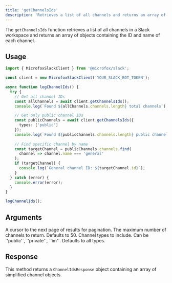 ```yaml
---
title: 'getChannelsIds'
description: 'Retrieves a list of all channels and returns an array of objects with channel ID and name.'
---
```


The `getChannelsIds` function retrieves a list of all channels in a Slack workspace and returns an array of objects containing the ID and name of each channel.

## Usage

```typescript
import { MicrofoxSlackClient } from '@microfox/slack';

const client = new MicrofoxSlackClient('YOUR_SLACK_BOT_TOKEN');

async function logChannelIds() {
  try {
    // Get all channel IDs
    const allChannels = await client.getChannelsIds();
    console.log(`Found ${allChannels.channels.length} total channels`);

    // Get only public channel IDs
    const publicChannels = await client.getChannelsIds({ 
      types: ['public'] 
    });
    console.log(`Found ${publicChannels.channels.length} public channels`);
    
    // Find specific channel by name
    const targetChannel = publicChannels.channels.find(
      channel => channel.name === 'general'
    );
    if (targetChannel) {
      console.log(`General channel ID: ${targetChannel.id}`);
    }
  } catch (error) {
    console.error(error);
  }
}

logChannelIds();
```

## Arguments

<Properties>
    <Property name="cursor" type="string">
        A cursor to the next page of results for pagination.
    </Property>
    <Property name="limit" type="number">
        The maximum number of channels to return. Defaults to 50.
    </Property>
    <Property name="types" type="string[]">
        Channel types to include. Can be `'public'`, `'private'`, `'im'`. Defaults to all types.
    </Property>
</Properties>

## Response

This method returns a `ChannelIdsResponse` object containing an array of simplified channel objects.
